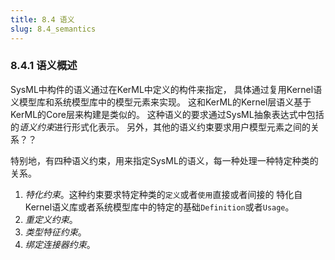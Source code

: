 ```yaml
---
title: 8.4 语义
slug: 8.4_semantics
---
```


### 8.4.1 语义概述

SysML中构件的语义通过在KerML中定义的构件来指定，
具体通过复用Kernel语义模型库和系统模型库中的模型元素来实现。
这和KerML的Kernel层语义基于KerML的Core层来构建是类似的。
这种语义的要求通过SysML抽象表达式中包括的*语义约束*进行形式化表示。
另外，其他的语义约束要求用户模型元素之间的关系？？

特别地，有四种语义约束，用来指定SysML的语义，每一种处理一种特定种类的关系。
  1. *特化约束*。这种约束要求特定种类的`定义`或者`使用`直接或者间接的
      特化自Kernel语义库或者系统模型库中的特定的基础`Definition`或者`Usage`。
  2. *重定义约束*。
  3. *类型特征约束*。
  4. *绑定连接器约束*。
